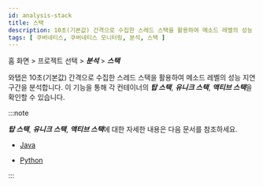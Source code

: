 ```yaml
---
id: analysis-stack
title: 스택
description: 10초(기본값) 간격으로 수집한 스레드 스택을 활용하여 메소드 레벨의 성능 지연 구간을 분석합니다.
tags: [ 쿠버네티스, 쿠버네티스 모니터링, 분석, 스택 ]
---
```


홈 화면 > 프로젝트 선택 > ***분석*** > ***스택***

<ImgLang img='whatap_kubernetes_analysis_stack_1.png' desc='스택' />

와탭은 10초(기본값) 간격으로 수집한 스레드 스택을 활용하여 메소드 레벨의 성능 지연 구간을 분석합니다. 이 기능을 통해 각 컨테이너의 ***탑 스택***, ***유니크 스택***, ***액티브 스택***을 확인할 수 있습니다.

:::note

***탑 스택***, ***유니크 스택***, ***액티브 스택***에 대한 자세한 내용은 다음 문서를 참조하세요.

* [Java](../java/analysis-apm)

* [Python](../python/analysis-apm)

:::

<!--

탑스택
스택 트레이스 상의 각 Step 기준으로, Step과 Step 간의 호출 비율을 백분율로 분석한 정보

유니크 스택
Stack Trace 전체의 Hash 값 기준의 산출 결과로 전체 Step이 동일한 호출 비율을 백분율로 분석한 정보

액티브 스택
진행 중인 트랜잭션을 액티브 트랜잭션. 액티브 트랜잭션에서 정기적으로 덤프한 스택이 액티브 스택

-->